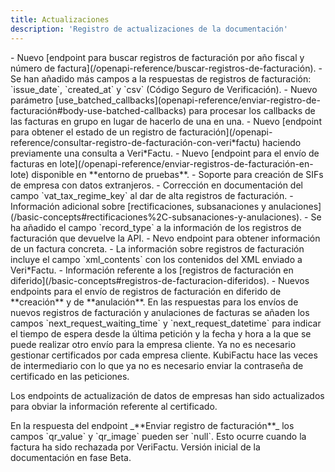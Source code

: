 ```yaml
---
title: Actualizaciones
description: 'Registro de actualizaciones de la documentación'
---
```


<Update label="2025-09-24" description="v1.1.1">
  - Nuevo [endpoint para buscar registros de facturación por año fiscal y número de factura](/openapi-reference/buscar-registros-de-facturación).
  - Se han añadido más campos a la respuestas de registros de facturación: `issue_date`, `created_at` y `csv` (Código Seguro de Verificación).
</Update>

<Update label="2025-08-25" description="v1.1.1">
  - Nuevo parámetro [use_batched_callbacks](openapi-reference/enviar-registro-de-facturación#body-use-batched-callbacks) para procesar los callbacks de las facturas en grupo en lugar de hacerlo de una en una.
</Update>

<Update label="2025-08-11" description="v1.1.0">
  - Nuevo [endpoint para obtener el estado de un registro de facturación](/openapi-reference/consultar-registro-de-facturación-con-veri*factu) haciendo previamente una consulta a Veri*Factu.
  - Nuevo [endpoint para el envío de facturas en lote](/openapi-reference/enviar-registros-de-facturación-en-lote) disponible en **entorno de pruebas**.
</Update>

<Update label="2025-07-22" description="v1.0.1">
  - Soporte para creación de SIFs de empresa con datos extranjeros.
</Update>

<Update label="2025-07-16" description="v1.0.0">
  - Corrección en documentación del campo `vat_tax_regime_key` al dar de alta registros de facturación.
</Update>

<Update label="2025-06-06" description="v0.2.3">
  - Información adicional sobre [rectificaciones, subsanaciones y anulaciones](/basic-concepts#rectificaciones%2C-subsanaciones-y-anulaciones).
</Update>

<Update label="2025-05-20" description="v0.2.2">
  - Se ha añadido el campo `record_type` a la información de los registros de facturación que devuelve la API.
</Update>

<Update label="2025-04-25" description="v0.2.1beta">
  - Nevo endpoint para obtener información de un factura concreta.
  - La información sobre registros de facturación incluye el campo `xml_contents` con los contenidos del XML enviado a Veri*Factu.
</Update>

<Update label="2025-04-08" description="v0.2.0beta">
  - Información referente a los [registros de facturación en diferido](/basic-concepts#registros-de-facturacion-diferidos).
  - Nuevos endpoints para el envío de registros de facturación en diferido de **creación** y de **anulación**.
</Update>

<Update label="2025-04-01" description="v0.1.1beta">
  En las respuestas para los envíos de nuevos registros de facturación y  anulaciones de facturas se añaden los campos `next_request_waiting_time` y `next_request_datetime` para indicar el tiempo de espera desde la última petición y la fecha y hora a la que se puede realizar otro envío para la empresa cliente.
</Update>

<Update label="2025-03-26" description="v0.1.0beta">
  Ya no es necesario gestionar certificados por cada empresa cliente. KubiFactu hace las veces de intermediario con lo que ya no es necesario enviar la contraseña de certificado en las peticiones.

  Los endpoints de actualización de datos de empresas han sido actualizados para obviar la información referente al certificado.
</Update>

<Update label="2025-03-25" description="v0.0.1beta">
  En la respuesta del endpoint _**Enviar registro de facturación**_ los campos `qr_value` y `qr_image` pueden ser `null`. Esto ocurre cuando la factura ha sido rechazada por VeriFactu.
</Update>

<Update label="2025-01-08" description="v0.0.1beta">
  Versión inicial de la documentación en fase Beta.
</Update>

